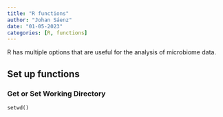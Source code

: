 ```yaml
---
title: "R functions"
author: "Johan Sáenz"
date: "01-05-2023"
categories: [R, functions]
---
```


R has multiple options that are useful for the analysis of microbiome data.

## **Set up functions**

### Get or Set Working Directory

`setwd()`
